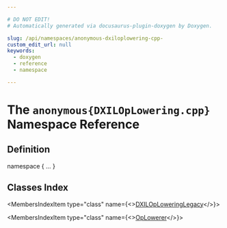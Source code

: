 ```yaml
---

# DO NOT EDIT!
# Automatically generated via docusaurus-plugin-doxygen by Doxygen.

slug: /api/namespaces/anonymous-dxiloplowering-cpp-
custom_edit_url: null
keywords:
  - doxygen
  - reference
  - namespace

---
```





# The `anonymous{DXILOpLowering.cpp}` Namespace Reference

<DoxygenPage pluginConfig={pluginConfig}>



## Definition

<CodeBlock>namespace &#123; ... &#125;</CodeBlock>

## Classes Index

<MembersIndex>

<MembersIndexItem
  type="class"
  name={<><a href="/docs/api/classes/anonymous-namespace-dxiloplowering-cpp-/dxiloploweringlegacy">DXILOpLoweringLegacy</a></>}>
</MembersIndexItem>

<MembersIndexItem
  type="class"
  name={<><a href="/docs/api/classes/anonymous-namespace-dxiloplowering-cpp-/oplowerer">OpLowerer</a></>}>
</MembersIndexItem>

</MembersIndex>


</DoxygenPage>
